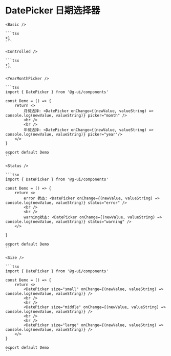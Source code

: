 
# DatePicker 日期选择器

<DemoBlock>

    <Basic />

    ```tsx
    +1
    ```

</DemoBlock>

<DemoBlock>

    <Controlled />

    ```tsx
    +1
    ```

</DemoBlock>

<DemoBlock>

    <YearMonthPicker />

    ```tsx
    import { DatePicker } from '@g-ui/components'

    const Demo = () => {
        return <>
            月份选择: <DatePicker onChange={(newValue, valueString) => console.log(newValue, valueString)} picker="month" />
            <br />
            <br />
            年份选择: <DatePicker onChange={(newValue, valueString) => console.log(newValue, valueString)} picker="year"/>
        </>
    }

    export default Demo
    ```

</DemoBlock>

<DemoBlock>

    <Status />

    ```tsx
    import { DatePicker } from '@g-ui/components'

    const Demo = () => {
        return <>
            error 状态: <DatePicker onChange={(newValue, valueString) => console.log(newValue, valueString)} status="error" />
            <br />
            <br />
            warning状态: <DatePicker onChange={(newValue, valueString) => console.log(newValue, valueString)} status="warning" />
        </>

    }

    export default Demo
    ```

</DemoBlock>

<DemoBlock>

    <Size />

    ```tsx
    import { DatePicker } from '@g-ui/components'

    const Demo = () => {
        return <>
            <DatePicker size="small" onChange={(newValue, valueString) => console.log(newValue, valueString)} />
            <br />
            <br />
            <DatePicker size="middle" onChange={(newValue, valueString) => console.log(newValue, valueString)} />
            <br />
            <br />
            <DatePicker size="large" onChange={(newValue, valueString) => console.log(newValue, valueString)} />
        </>
    }

    export default Demo
    ```

</DemoBlock>
